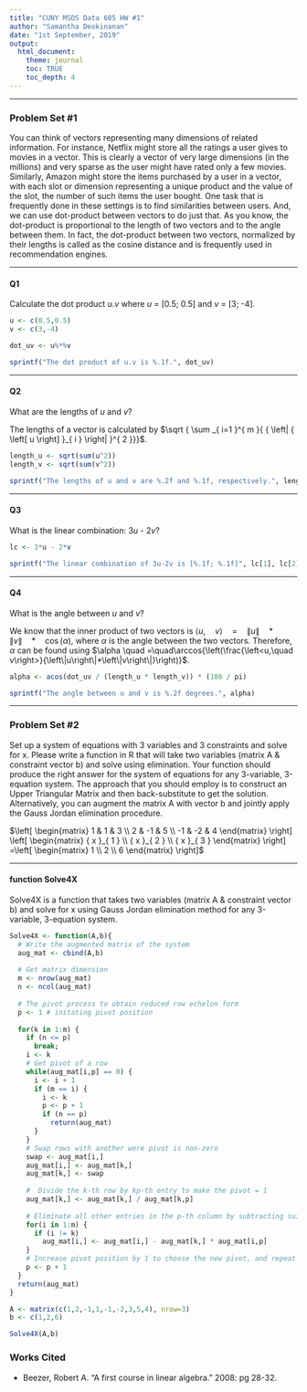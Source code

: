 ---
title: "CUNY MSDS Data 605 HW #1"
author: "Samantha Deokinanan"
date: "1st September, 2019"
output:
  html_document:
    theme: journal
    toc: TRUE
    toc_depth: 4
---
***

### Problem Set #1 

You can think of vectors representing many dimensions of related information. For instance, Netflix might store all the ratings a user gives to movies in a vector. This is clearly a vector of very large dimensions (in the millions) and very sparse as the user might have rated only a few movies. Similarly, Amazon might store the items purchased by a user in a vector, with each slot or dimension representing a unique product and the value of the slot, the number of such items the user bought. One task that is frequently done in these settings is to find similarities between users. And, we can use dot-product between vectors to do just that. As you know, the dot-product is proportional to the length of two vectors and to the angle between them. In fact, the dot-product between two vectors, normalized by their lengths is called as the cosine distance and is frequently used in recommendation engines.

***

#### Q1
Calculate the dot product *u.v* where *u* = [0.5; 0.5] and *v* = [3; -4].

```{r}
u <- c(0.5,0.5)
v <- c(3,-4)

dot_uv <- u%*%v
```
```{r echo=FALSE}
sprintf("The dot product of u.v is %.1f.", dot_uv)
```

***

#### Q2
What are the lengths of *u* and *v*? 

The lengths of a vector is calculated by $\sqrt { \sum _{ i=1 }^{ m }{ { \left| { \left[ u \right]  }_{ i } \right|  }^{ 2 }}}$.

```{r}
length_u <- sqrt(sum(u^2))
length_v <- sqrt(sum(v^2))
```
```{r echo=FALSE}
sprintf("The lengths of u and v are %.2f and %.1f, respectively.", length_u, length_v)
```

***

#### Q3
What is the linear combination: 3*u* - 2*v*?

```{r}
lc <- 3*u - 2*v
```
```{r echo=FALSE}
sprintf("The linear combination of 3u-2v is [%.1f; %.1f]", lc[1], lc[2])
```

***

#### Q4
What is the angle between *u* and *v*?

We know that the inner product of two vectors is $\left<u,\quad v\right>\quad=\quad\left\|u\right\|\quad*\quad\left\|v \right\|\quad*\quad\cos{(\alpha)}$, where $\alpha$ is the angle between the two vectors. Therefore, $\alpha$ can be found using $\alpha \quad =\quad\arccos{\left(\frac{\left<u,\quad v\right>}{\left\|u\right\|*\left\|v\right\|}\right)}$.


```{r}
alpha <- acos(dot_uv / (length_u * length_v)) * (180 / pi)
```
```{r echo=FALSE}
sprintf("The angle between u and v is %.2f degrees.", alpha)
```

***

### Problem Set #2 

Set up a system of equations with 3 variables and 3 constraints and solve for x. Please write a function in R that will take two variables (matrix A & constraint vector b) and solve using elimination. Your function should produce the right answer for the system of equations for any 3-variable, 3-equation system. The approach that you should employ is to construct an Upper Triangular Matrix and then back-substitute to get the solution. Alternatively, you can augment the matrix A with vector b and jointly apply the Gauss Jordan elimination procedure.

$\left[ \begin{matrix} 1 & 1 & 3 \\ 2 & -1 & 5 \\ -1 & -2 & 4 \end{matrix} \right] \left[ \begin{matrix} { x }_{ 1 } \\ { x }_{ 2 } \\ { x }_{ 3 } \end{matrix} \right] =\left[ \begin{matrix} 1 \\ 2 \\ 6 \end{matrix} \right]$ 

***

#### function Solve4X

Solve4X is a function that takes two variables (matrix A & constraint vector b) and solve for x using Gauss Jordan elimination method for any 3-variable, 3-equation system.
```{r}
Solve4X <- function(A,b){
  # Write the augmented matrix of the system
  aug_mat <- cbind(A,b)
  
  # Get matrix dimension
  m <- nrow(aug_mat)
  n <- ncol(aug_mat)
  
  # The pivot process to obtain reduced row echelon form
  p <- 1 # initating pivot position
  
  for(k in 1:m) {
    if (n <= p) 
      break;
    i <- k
    # Get pivot of a row
    while(aug_mat[i,p] == 0) {
      i <- i + 1
      if (m == i) {
        i <- k
        p <- p + 1
        if (n == p) 
          return(aug_mat)
      }
    }
    # Swap rows with another were pivot is non-zero
    swap <- aug_mat[i,]
    aug_mat[i,] <- aug_mat[k,]
    aug_mat[k,] <- swap
    
    #  Divide the k-th row by kp-th entry to make the pivot = 1
    aug_mat[k,] <- aug_mat[k,] / aug_mat[k,p]
    
    # Eliminate all other entries in the p-th column by subtracting suitable multiples of the i-th row from the other rows
    for(i in 1:m) {
      if (i != k)
        aug_mat[i,] <- aug_mat[i,] - aug_mat[k,] * aug_mat[i,p]
    }
    # Increase pivot position by 1 to choose the new pivot, and repeat
    p <- p + 1
  }
  return(aug_mat)
}
```
```{r}
A <- matrix(c(1,2,-1,1,-1,-2,3,5,4), nrow=3)
b <- c(1,2,6)

Solve4X(A,b)
```

### Works Cited

* Beezer, Robert A. "A first course in linear algebra." 2008: pg 28-32.